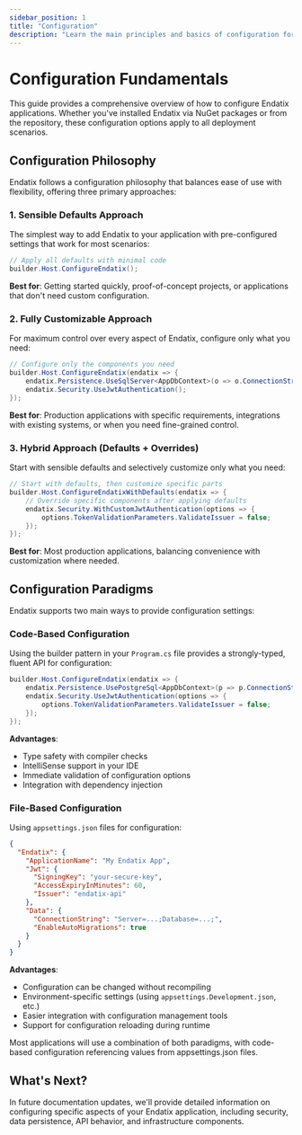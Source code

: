 ```yaml
---
sidebar_position: 1
title: "Configuration"
description: "Learn the main principles and basics of configuration for your Endatix application"
---
```



# Configuration Fundamentals

This guide provides a comprehensive overview of how to configure Endatix applications. Whether you've installed Endatix via NuGet packages or from the repository, these configuration options apply to all deployment scenarios.

## Configuration Philosophy

Endatix follows a configuration philosophy that balances ease of use with flexibility, offering three primary approaches:

### 1. Sensible Defaults Approach

The simplest way to add Endatix to your application with pre-configured settings that work for most scenarios:

```csharp
// Apply all defaults with minimal code
builder.Host.ConfigureEndatix();
```

**Best for**: Getting started quickly, proof-of-concept projects, or applications that don't need custom configuration.

### 2. Fully Customizable Approach

For maximum control over every aspect of Endatix, configure only what you need:

```csharp wordWrap=true
// Configure only the components you need
builder.Host.ConfigureEndatix(endatix => {
    endatix.Persistence.UseSqlServer<AppDbContext>(o => o.ConnectionString = builder.Configuration.GetConnectionString("FormsDb")!);
    endatix.Security.UseJwtAuthentication();
});
```

**Best for**: Production applications with specific requirements, integrations with existing systems, or when you need fine-grained control.

### 3. Hybrid Approach (Defaults + Overrides)

Start with sensible defaults and selectively customize only what you need:

```csharp
// Start with defaults, then customize specific parts
builder.Host.ConfigureEndatixWithDefaults(endatix => {
    // Override specific components after applying defaults
    endatix.Security.WithCustomJwtAuthentication(options => {
        options.TokenValidationParameters.ValidateIssuer = false;
    });
});
```

**Best for**: Most production applications, balancing convenience with customization where needed.

## Configuration Paradigms

Endatix supports two main ways to provide configuration settings:

### Code-Based Configuration

Using the builder pattern in your `Program.cs` file provides a strongly-typed, fluent API for configuration:

```csharp wordWrap=true
builder.Host.ConfigureEndatix(endatix => {
    endatix.Persistence.UsePostgreSql<AppDbContext>(p => p.ConnectionString = builder.Configuration.GetConnectionString("PostgresFormsDb")!);
    endatix.Security.UseJwtAuthentication(options => {
        options.TokenValidationParameters.ValidateIssuer = false;
    });
});
```

**Advantages**:
- Type safety with compiler checks
- IntelliSense support in your IDE
- Immediate validation of configuration options
- Integration with dependency injection

### File-Based Configuration

Using `appsettings.json` files for configuration:

```json
{
  "Endatix": {
    "ApplicationName": "My Endatix App",
    "Jwt": {
      "SigningKey": "your-secure-key",
      "AccessExpiryInMinutes": 60,
      "Issuer": "endatix-api"
    },
    "Data": {
      "ConnectionString": "Server=...;Database=...;",
      "EnableAutoMigrations": true
    }
  }
}
```

**Advantages**:
- Configuration can be changed without recompiling
- Environment-specific settings (using `appsettings.Development.json`, etc.)
- Easier integration with configuration management tools
- Support for configuration reloading during runtime

Most applications will use a combination of both paradigms, with code-based configuration referencing values from appsettings.json files.

## What's Next?

In future documentation updates, we'll provide detailed information on configuring specific aspects of your Endatix application, including security, data persistence, API behavior, and infrastructure components. 

<br/>

<DocCardList />